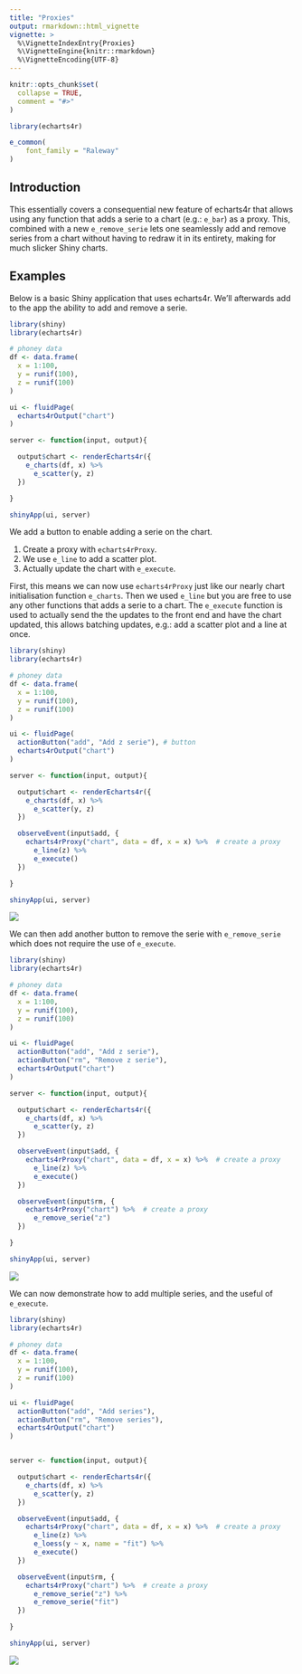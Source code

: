 ```yaml
---
title: "Proxies"
output: rmarkdown::html_vignette
vignette: >
  %\VignetteIndexEntry{Proxies}
  %\VignetteEngine{knitr::rmarkdown}
  %\VignetteEncoding{UTF-8}
---
```


```r
knitr::opts_chunk$set(
  collapse = TRUE,
  comment = "#>"
)

library(echarts4r)

e_common(
    font_family = "Raleway"
)
```

## Introduction

This essentially covers a consequential new feature of echarts4r that allows using any function that adds a serie to a chart (e.g.: `e_bar`) as a proxy. This, combined with a new `e_remove_serie` lets one seamlessly add and remove series from a chart without having to redraw it in its entirety, making for much slicker Shiny charts.

## Examples

Below is a basic Shiny application that uses echarts4r. We'll afterwards add to the app the ability to add and remove a serie.

```r
library(shiny)
library(echarts4r)

# phoney data
df <- data.frame(
  x = 1:100,
  y = runif(100),
  z = runif(100)
)

ui <- fluidPage(
  echarts4rOutput("chart")
)

server <- function(input, output){

  output$chart <- renderEcharts4r({
    e_charts(df, x) %>% 
      e_scatter(y, z)
  })

}

shinyApp(ui, server)
```

We add a button to enable adding a serie on the chart. 

1. Create a proxy with `echarts4rProxy`.
2. We use `e_line` to add a scatter plot.
3. Actually update the chart with `e_execute`.

First, this means we can now use `echarts4rProxy` just like our nearly chart initialisation function `e_charts`. Then we used `e_line` but you are free to use any other functions that adds a serie to a chart. The `e_execute` function is used to actually send the the updates to the front end and have the chart updated, this allows batching updates, e.g.: add a scatter plot and a line at once.

```r
library(shiny)
library(echarts4r)

# phoney data
df <- data.frame(
  x = 1:100,
  y = runif(100),
  z = runif(100)
)

ui <- fluidPage(
  actionButton("add", "Add z serie"), # button
  echarts4rOutput("chart")
)

server <- function(input, output){

  output$chart <- renderEcharts4r({
    e_charts(df, x) %>% 
      e_scatter(y, z)
  })

  observeEvent(input$add, {
    echarts4rProxy("chart", data = df, x = x) %>%  # create a proxy
      e_line(z) %>% 
      e_execute()
  })

}

shinyApp(ui, server)
```

<img src="https://echarts4r.john-coene.com/articles/echarts4r-add1.gif" class="img-responsive responsive-img" />

We can then add another button to remove the serie with `e_remove_serie` which does not require the use of `e_execute`.

```r
library(shiny)
library(echarts4r)

# phoney data
df <- data.frame(
  x = 1:100,
  y = runif(100),
  z = runif(100)
)

ui <- fluidPage(
  actionButton("add", "Add z serie"), 
  actionButton("rm", "Remove z serie"), 
  echarts4rOutput("chart")
)

server <- function(input, output){

  output$chart <- renderEcharts4r({
    e_charts(df, x) %>% 
      e_scatter(y, z)
  })

  observeEvent(input$add, {
    echarts4rProxy("chart", data = df, x = x) %>%  # create a proxy
      e_line(z) %>% 
      e_execute()
  })

  observeEvent(input$rm, {
    echarts4rProxy("chart") %>%  # create a proxy
      e_remove_serie("z")
  })

}

shinyApp(ui, server)
```

<img src="https://echarts4r.john-coene.com/articles/echarts4r-add2.gif" class="img-responsive responsive-img" />

We can now demonstrate how to add multiple series, and the useful of `e_execute`.

```r
library(shiny)
library(echarts4r)

# phoney data
df <- data.frame(
  x = 1:100,
  y = runif(100),
  z = runif(100)
)

ui <- fluidPage(
  actionButton("add", "Add series"), 
  actionButton("rm", "Remove series"), 
  echarts4rOutput("chart")
)


server <- function(input, output){

  output$chart <- renderEcharts4r({
    e_charts(df, x) %>% 
      e_scatter(y, z)
  })

  observeEvent(input$add, {
    echarts4rProxy("chart", data = df, x = x) %>%  # create a proxy
      e_line(z) %>% 
      e_loess(y ~ x, name = "fit") %>% 
      e_execute()
  })

  observeEvent(input$rm, {
    echarts4rProxy("chart") %>%  # create a proxy
      e_remove_serie("z") %>% 
      e_remove_serie("fit")
  })

}

shinyApp(ui, server)
```

<img src="https://echarts4r.john-coene.com/articles/echarts4r-add3.gif" class="img-responsive responsive-img" />

